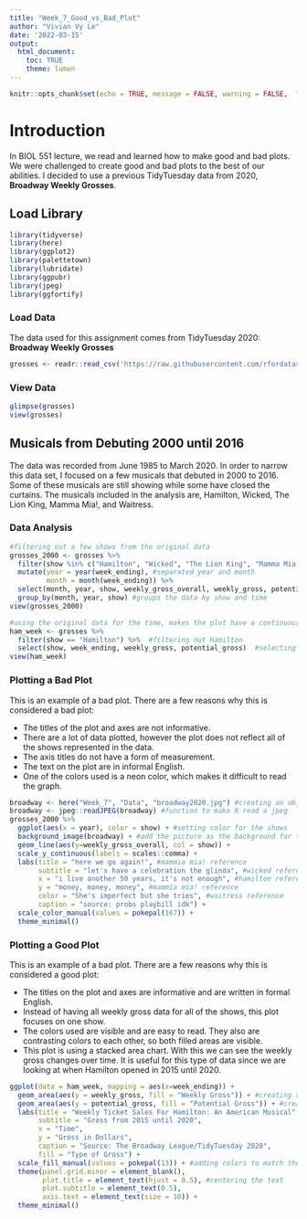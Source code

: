```yaml
---
title: "Week_7_Good_vs_Bad_Plot"
author: "Vivian Vy Le"
date: '2022-03-15'
output: 
  html_document:
    toc: TRUE
    theme: lumen
---
```


```r
knitr::opts_chunk$set(echo = TRUE, message = FALSE, warning = FALSE,  fig.path = "../Output/")
```

# Introduction
In BIOL 551 lecture, we read and learned how to make good and bad plots. We were challenged to create good and bad plots to the best of our abilities. I decided to use a previous TidyTuesday data from 2020, **Broadway Weekly Grosses**.

## Load Library
```r
library(tidyverse)
library(here)
library(ggplot2)
library(palettetown)
library(lubridate)
library(ggpubr)
library(jpeg)
library(ggfortify)
```

### Load Data
The data used for this assignment comes from TidyTuesday 2020: **Broadway Weekly Grosses**
```r
grosses <- readr::read_csv('https://raw.githubusercontent.com/rfordatascience/tidytuesday/master/data/2020/2020-04-28/grosses.csv', guess_max = 40000)
```
### View Data
```r
glimpse(grosses)
view(grosses)
```

## Musicals from Debuting 2000 until 2016
The data was recorded from June 1985 to March 2020. In order to narrow this data set, I focused on a few musicals that debuted in 2000 to 2016. Some of these musicals are still showing while some have closed the curtains. The musicals included in the analysis are, Hamilton, Wicked, The Lion King, Mamma Mia!, and Waitress.

### Data Analysis
```r
#filtering out a few shows from the original data
grosses_2000 <- grosses %>%
  filter(show %in% c("Hamilton", "Wicked", "The Lion King", "Mamma Mia!", "Waitress")) %>%
  mutate(year = year(week_ending), #separated year and month
         month = month(week_ending)) %>%
  select(month, year, show, weekly_gross_overall, weekly_gross, potential_gross, avg_ticket_price) %>%
  group_by(month, year, show) #groups the data by show and time
view(grosses_2000)

#using the original data for the time, makes the plot have a continuous x value for good plot
ham_week <- grosses %>% 
  filter(show == "Hamilton") %>%  #filtering out Hamilton
  select(show, week_ending, weekly_gross, potential_gross)  #selecting a few columns 
view(ham_week)

```

### Plotting a Bad Plot
This is an example of a bad plot. There are a few reasons why this is considered a bad plot:

  - The titles of the plot and axes are not informative.
  - There are a lot of data plotted, however the plot does not reflect all of the shows represented in the data.
  - The axis titles do not have a form of measurement.
  - The text on the plot are in informal English.
  - One of the colors used is a neon color, which makes it difficult to read the graph.
  
  
```r
broadway <- here("Week_7", "Data", "broadway2020.jpg") #creating an object with an image from computer
broadway <- jpeg::readJPEG(broadway) #function to make R read a jpeg
grosses_2000 %>%
  ggplot(aes(x = year), color = show) + #setting color for the shows
  background_image(broadway) + #add the picture as the background for the graph
  geom_line(aes(y=weekly_gross_overall, col = show)) +
  scale_y_continuous(labels = scales::comma) +
  labs(title = "here we go again!", #mammia mia! reference
       subtitle = "let's have a celebration the glinda", #wicked reference
       x = "i live another 50 years, it's not enough", #hamilton reference
       y = "money, money, money", #mammia mia! reference
       color = "She's imperfect but she tries", #waitress reference
       caption = "source: probs playbill idk") +
  scale_color_manual(values = pokepal(167)) +
  theme_minimal()
```

### Plotting a Good Plot
This is an example of a bad plot. There are a few reasons why this is considered a good plot:

  - The titles on the plot and axes are informative and are written in formal English.
  - Instead of having all weekly gross data for all of the shows, this plot focuses on one show.
  - The colors used are visible and are easy to read. They also are contrasting colors to each other, so both filled areas are visible.
  - This plot is using a stacked area chart. With this we can see the weekly gross changes over time. It is useful for this type of data since we are looking at when Hamilton opened in 2015 until 2020.
  
```r
ggplot(data = ham_week, mapping = aes(x=week_ending)) +
  geom_area(aes(y = weekly_gross, fill = "Weekly Gross")) + #creating a filled area for weekly gross
  geom_area(aes(y = potential_gross, fill = "Potential Gross")) + #creating a filled area for potential gross to compare weekly gross
  labs(title = "Weekly Ticket Sales For Hamilton: An American Musical", #adding titles and subtitles for plot
       subtitle = "Gross from 2015 until 2020",
       x = "Time",
       y = "Gross in Dollars",
       caption = "Source: The Broadway League/TidyTuesday 2020",
       fill = "Type of Gross") +
  scale_fill_manual(values = pokepal(13)) + #adding colors to match the parchment outfits in the musical, using weedle as a color palette
  theme(panel.grid.minor = element_blank(),
        plot.title = element_text(hjust = 0.5), #centering the text
        plot.subtitle = element_text(0.5),
        axis.text = element_text(size = 10)) +
  theme_minimal()
```

